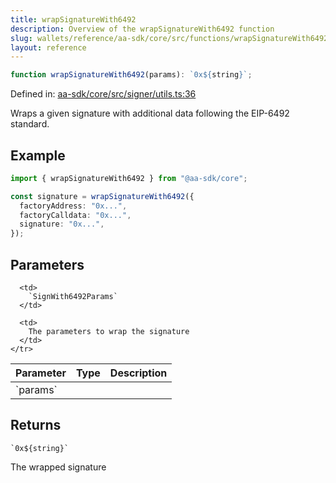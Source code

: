 ```yaml
---
title: wrapSignatureWith6492
description: Overview of the wrapSignatureWith6492 function
slug: wallets/reference/aa-sdk/core/src/functions/wrapSignatureWith6492
layout: reference
---
```


```ts
function wrapSignatureWith6492(params): `0x${string}`;
```

Defined in: [aa-sdk/core/src/signer/utils.ts:36](https://github.com/alchemyplatform/aa-sdk/blob/5b9429f0f16dcd4ff822527b8de589e19e88faa7/aa-sdk/core/src/signer/utils.ts#L36)

Wraps a given signature with additional data following the EIP-6492 standard.

## Example

```ts
import { wrapSignatureWith6492 } from "@aa-sdk/core";

const signature = wrapSignatureWith6492({
  factoryAddress: "0x...",
  factoryCalldata: "0x...",
  signature: "0x...",
});
```

## Parameters

<table>
  <thead>
    <tr>
      <th align="left">Parameter</th>
      <th align="left">Type</th>
      <th align="left">Description</th>
    </tr>
  </thead>

  <tbody>
    <tr>
      <td>
        `params`
      </td>

      <td>
        `SignWith6492Params`
      </td>

      <td>
        The parameters to wrap the signature
      </td>
    </tr>

  </tbody>
</table>

## Returns

`` `0x${string}` ``

The wrapped signature
